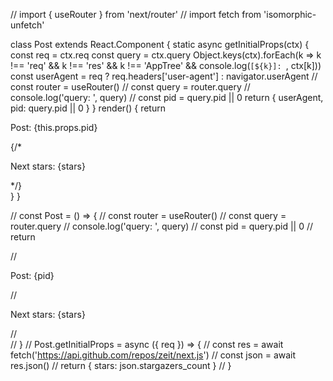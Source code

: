 // import { useRouter } from 'next/router'
// import fetch from 'isomorphic-unfetch'

class Post extends React.Component {
    static async getInitialProps(ctx) {
        const req = ctx.req
        const query = ctx.query
        Object.keys(ctx).forEach(k => k !== 'req' && k !== 'res' && k !== 'AppTree' && console.log(`[${k}]: `, ctx[k]))
        const userAgent = req ? req.headers['user-agent'] : navigator.userAgent
        // const router = useRouter()
        // const query = router.query
        // console.log('query: ', query)
        // const pid = query.pid || 0
        return { userAgent, pid: query.pid || 0 }
    }
    render() {
        return <div>
            <p>Post: {this.props.pid}</p>
            {/* <p>Next stars: {stars}</p> */}
        </div>
    }
}

// const Post = () => {
//     const router = useRouter()
//     const query = router.query
//     console.log('query: ', query)
//     const pid = query.pid || 0
//     return <div>
//         <p>Post: {pid}</p>
//         <p>Next stars: {stars}</p>
//     </div>
// }
// Post.getInitialProps = async ({ req }) => {
//     const res = await fetch('https://api.github.com/repos/zeit/next.js')
//     const json = await res.json()
//     return { stars: json.stargazers_count }
// }

